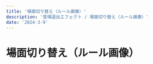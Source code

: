 ---
title: '場面切り替え（ルール画像）'
description: '登場退出エフェクト / 場面切り替え（ルール画像）'
date: '2024-3-9'
---
# 場面切り替え（ルール画像）